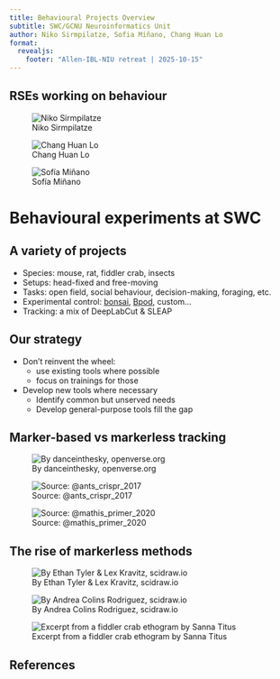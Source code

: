 ```yaml
---
title: Behavioural Projects Overview
subtitle: SWC/GCNU Neuroinformatics Unit
author: Niko Sirmpilatze, Sofia Miñano, Chang Huan Lo
format:
  revealjs:
    footer: "Allen-IBL-NIU retreat | 2025-10-15"
---
```



## RSEs working on behaviour

::: {layout-nrow=1}

![Niko Sirmpilatze](img/niko_sirmpilatze.png)

![Chang Huan Lo](img/chang_huan_lo.png)

![Sofía Miñano](img/sofia_minano.png)
:::

# Behavioural experiments at SWC {background-color="#03A062"}

## A variety of projects

- Species: mouse, rat, fiddler crab, insects
- Setups: head-fixed and free-moving
- Tasks: open field, social behaviour, decision-making, foraging, etc.
- Experimental control: [bonsai](https://bonsai-rx.org/), [Bpod](https://sanworks.github.io/Bpod_Wiki/), custom...
- Tracking: a mix of DeepLabCut & SLEAP

## Our strategy

- Don't reinvent the wheel:
  - use existing tools where possible
  - focus on trainings for those
- Develop new tools where necessary
  - Identify common but unserved needs
  - Develop general-purpose tools fill the gap

## Marker-based vs markerless tracking {.smaller}

::: {#fig-motion-capture layout="[[40, 60], [100]]" layout-valign="bottom" width="500"}
![By danceinthesky, openverse.org](img/motion_capture.jpg)

![Source: @ants_crispr_2017](img/ants_colored.jpeg)

![Source: @mathis_primer_2020](img/from_pixels_to_keypoints.png)
:::


## The rise of markerless methods

::: {#fig-two-traditions layout="[[25,25,50]]"}
![By Ethan Tyler & Lex Kravitz, scidraw.io](img/mouse_lever.svg)

![By Andrea Colins Rodriguez, scidraw.io](img/Monkey_schematic.svg)

![Excerpt from a fiddler crab ethogram by Sanna Titus](img/crab_ethogram.png)

:::


## References

::: {#refs}
:::